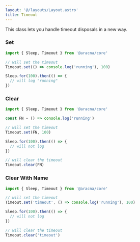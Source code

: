 ```yaml
---
layout: '@/layouts/Layout.astro'
title: Timeout
---
```


This class lets you handle timeout disposals in a new way.

### Set

```ts
import { Sleep, Timeout } from '@aracna/core'

// will set the timeout
Timeout.set(() => console.log('running'), 100)

Sleep.for(100).then(() => {
  // will log "running"
})
```

### Clear

```ts
import { Sleep, Timeout } from '@aracna/core'

const FN = () => console.log('running')

// will set the timeout
Timeout.set(FN, 100)

Sleep.for(100).then(() => {
  // will not log
})

// will clear the timeout
Timeout.clear(FN)
```

### Clear With Name

```ts
import { Sleep, Timeout } from '@aracna/core'

// will set the timeout
Timeout.set('timeout', () => console.log('running'), 100)

Sleep.for(100).then(() => {
  // will not log
})

// will clear the timeout
Timeout.clear('timeout')
```
